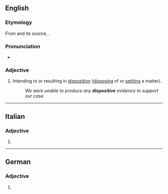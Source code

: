 ==English==

===Etymology===
From {{etyl|frm|en}} {{m|frm|dispositif}} and its source, {{etyl|la|en}} {{m|la|dispositus}}.

===Pronunciation===
* {{a|UK}} {{IPA|/dɪˈspɒzɪtɪv/|lang=en}}

===Adjective===
{{en-adj}}

# Intending to or resulting in [[disposition]] ([[disposing]] of or [[settling]] a matter).
#: ''We were unable to produce any '''dispositive''' evidence to support our case.''

----

==Italian==

===Adjective===
{{head|it|adjective form|g=f}}

# {{feminine plural of|dispositivo|lang=it}}

----

==German==

===Adjective===
{{head|de|adjective form}}

# {{inflected form of|dispositiv|lang=de}}
{{rfc-auto}}